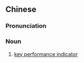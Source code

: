 {{also|关键绩效指标}}
==Chinese==
{{zh-forms|s=关键绩效指标|type=222}}

===Pronunciation===
{{zh-pron
|m=guānjiàn 绩xiào zhǐbiāo
|cat=n
}}

===Noun===
{{zh-noun}}

# [[key performance indicator]]

{{zh-cat|Management}}